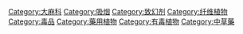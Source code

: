 {{catmore}}
{{Commons cat|Cannabis}}

[[Category:大麻科|Category:大麻科]]
[[Category:吸烟|Category:吸烟]]
[[Category:致幻剂|Category:致幻剂]]
[[Category:纤维植物|Category:纤维植物]]
[[Category:毒品|Category:毒品]]
[[Category:藥用植物|Category:藥用植物]]
[[Category:有毒植物|Category:有毒植物]]
[[Category:中草藥|Category:中草藥]]